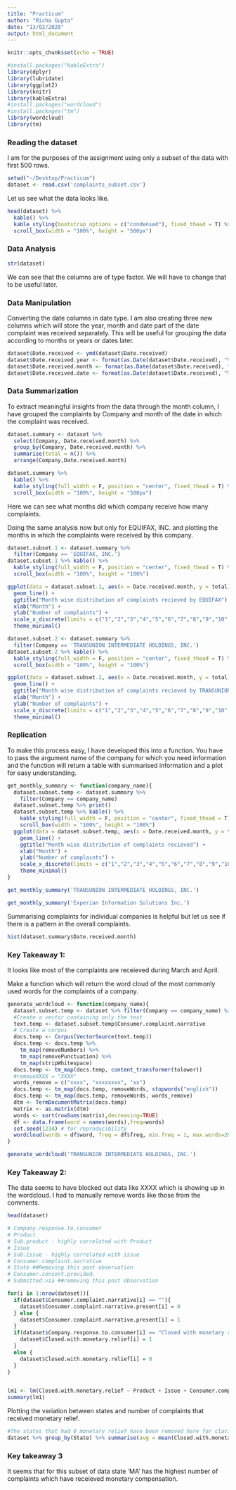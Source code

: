 ```yaml
---
title: "Practicum"
author: "Richa Gupta"
date: "13/02/2020"
output: html_document
---
```


```r
knitr::opts_chunk$set(echo = TRUE)
```
```r
#install.packages("kableExtra")
library(dplyr)
library(lubridate)
library(ggplot2)
library(knitr)
library(kableExtra)
#install.packages("wordcloud")
#install.packages("tm")
library(wordcloud)
library(tm)
```

### Reading the dataset
I am for the purposes of the assignment using only a subset of the data with first 500 rows.

```r
setwd("~/Desktop/Practicum")
dataset <- read.csv('complaints_subset.csv')
```
Let us see what the data looks like.
```r
head(dataset) %>%
  kable() %>%
  kable_styling(bootstrap_options = c("condensed"), fixed_thead = T) %>%
  scroll_box(width = "100%", height = "500px")
```

### Data Analysis

```r
str(dataset)
```

We can see that the columns are of type factor. We will have to change that to be useful later.

### Data Manipulation

Converting the date columns in date type.
I am also creating three new columns which will store the year, month and date part of the date complaint was received separately. This will be useful for grouping the data according to months or years or dates later.
```r
dataset$Date.received <- ymd(dataset$Date.received)
dataset$Date.received.year <- format(as.Date(dataset$Date.received), "%Y") %>% as.integer()
dataset$Date.received.month <- format(as.Date(dataset$Date.received), "%m") %>% as.integer()
dataset$Date.received.date <- format(as.Date(dataset$Date.received), "%d") %>% as.integer()
```


### Data Summarization

To extract meaningful insights from the data through the month column, I have grouped the complaints by Company and month of the date in which the complaint was received.
```r
dataset.summary <- dataset %>% 
  select(Company, Date.received.month) %>%
  group_by(Company, Date.received.month) %>%
  summarise(total = n()) %>%
  arrange(Company,Date.received.month)
```

```r
dataset.summary %>%
  kable() %>%
  kable_styling(full_width = F, position = "center", fixed_thead = T) %>%
  scroll_box(width = "100%", height = "500px")
```

Here we can see what months did which company receive how many complaints.

Doing the same analysis now but only for EQUIFAX, INC. and plotting the months in which the complaints were received by this company.

```r
dataset.subset.1 <- dataset.summary %>%
  filter(Company == 'EQUIFAX, INC.')
dataset.subset.1 %>% kable() %>%
  kable_styling(full_width = F, position = "center", fixed_thead = T) %>%
  scroll_box(width = "100%", height = "100%")
```

```r
ggplot(data = dataset.subset.1, aes(x = Date.received.month, y = total)) + 
  geom_line() + 
  ggtitle("Month wise distribution of complaints recieved by EQUIFAX") + 
  xlab("Month") + 
  ylab("Number of complaints") + 
  scale_x_discrete(limits = c("1","2","3","4","5","6","7","8","9","10","11","12")) +
  theme_minimal()
```

```r
dataset.subset.2 <- dataset.summary %>%
  filter(Company == 'TRANSUNION INTERMEDIATE HOLDINGS, INC.')
dataset.subset.2 %>% kable() %>%
  kable_styling(full_width = F, position = "center", fixed_thead = T) %>%
  scroll_box(width = "100%", height = "100%")
```
```r
ggplot(data = dataset.subset.2, aes(x = Date.received.month, y = total)) + 
  geom_line() + 
  ggtitle("Month wise distribution of complaints recieved by TRANSUNION INTERMEDIATE HOLDINGS, INC.") + 
  xlab("Month") + 
  ylab("Number of complaints") + 
  scale_x_discrete(limits = c("1","2","3","4","5","6","7","8","9","10","11","12")) +
  theme_minimal()
```

### Replication
To make this process easy, I have developed this into a function. You have to pass the argument name of the company for which you need information and the function will return a table with summarised information and a plot for easy understanding.
```r
get_monthly_summary <- function(company_name){
  dataset.subset.temp <- dataset.summary %>%
    filter(Company == company_name)
  dataset.subset.temp %>% print()
  dataset.subset.temp %>% kable() %>%
    kable_styling(full_width = F, position = "center", fixed_thead = T) %>%
    scroll_box(width = "100%", height = "100%")
  ggplot(data = dataset.subset.temp, aes(x = Date.received.month, y = total)) + 
    geom_line() + 
    ggtitle("Month wise distribution of complaints recieved") + 
    xlab("Month") + 
    ylab("Number of complaints") + 
    scale_x_discrete(limits = c("1","2","3","4","5","6","7","8","9","10","11","12")) +
    theme_minimal()
}
```

```r
get_monthly_summary('TRANSUNION INTERMEDIATE HOLDINGS, INC.')
```

```r
get_monthly_summary('Experian Information Solutions Inc.')
```

Summarising complaints for individual companies is helpful but let us see if there is a pattern in the overall complaints.

```r
hist(dataset.summary$Date.received.month)
```
### Key Takeaway 1:
It looks like most of the complaints are receieved during March and April.

Make a function which will return the word cloud of the most commonly used words for the complaints of a company.
```r
generate_wordcloud <- function(company_name){
  dataset.subset.temp <- dataset %>% filter(Company == company_name) %>% select(Consumer.complaint.narrative)
  #Create a vector containing only the text
  text.temp <- dataset.subset.temp$Consumer.complaint.narrative
  # Create a corpus  
  docs.temp <- Corpus(VectorSource(text.temp))
  docs.temp <- docs.temp %>%
    tm_map(removeNumbers) %>%
    tm_map(removePunctuation) %>%
    tm_map(stripWhitespace)
  docs.temp <- tm_map(docs.temp, content_transformer(tolower))
  #removeXXXX = "XXXX"
  words_remove = c("xxxx", "xxxxxxxx", "xx")
  docs.temp <- tm_map(docs.temp, removeWords, stopwords("english"))
  docs.temp <- tm_map(docs.temp, removeWords, words_remove)
  dtm <- TermDocumentMatrix(docs.temp) 
  matrix <- as.matrix(dtm) 
  words <- sort(rowSums(matrix),decreasing=TRUE) 
  df <- data.frame(word = names(words),freq=words)
  set.seed(1234) # for reproducibility 
  wordcloud(words = df$word, freq = df$freq, min.freq = 1, max.words=200, random.order=FALSE, rot.per=0.35,            colors=brewer.pal(8, "Dark2"))
}
```

```r
generate_wordcloud('TRANSUNION INTERMEDIATE HOLDINGS, INC.')
```

### Key Takeaway 2:
The data seems to have blocked out data like XXXX which is showing up in the wordcloud. I had to manually remove words like those from the comments.


```r
head(dataset)

# Company.response.to.consumer
# Product
# Sub.product - highly correlated with Product
# Issue
# Sub.issue - highly correlated with issue
# Consumer.complaint.narrative
# State ##Removing this post observation
# Consumer.consent.provided.
# Submitted.via ##removing this post observation

for(i in 1:nrow(dataset)){
  if(dataset$Consumer.complaint.narrative[i] == ""){
    dataset$Consumer.complaint.narrative.present[i] = 0
  } else {
    dataset$Consumer.complaint.narrative.present[i] = 1
  }
  if(dataset$Company.response.to.consumer[i] == "Closed with monetary relief"){
    dataset$Closed.with.monetary.relief[i] = 1
  }
  else {
    dataset$Closed.with.monetary.relief[i] = 0
  }
}


lm1 <- lm(Closed.with.monetary.relief ~ Product + Issue + Consumer.complaint.narrative.present + Consumer.consent.provided., data = dataset)
summary(lm1)
```
Plotting the variation between states and number of complaints that received monetary relief.

```r
#The states that had 0 monetary relief have been removed here for clarity in the graph.
dataset %>% group_by(State) %>% summarise(avg = mean(Closed.with.monetary.relief), total = n()) %>% filter(avg != 0) %>% arrange(desc(avg)) %>% ggplot(aes(x = as.factor(State), y = avg)) + geom_point(color = "red")
```

### Key takeaway 3

It seems that for this subset of data state 'MA' has the highest number of complaints which have receieved monetary compensation.